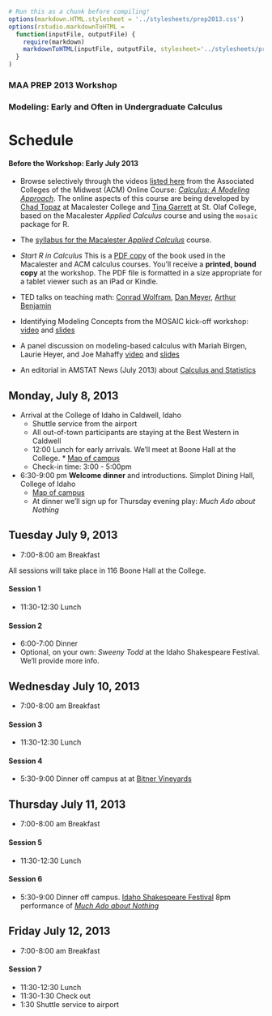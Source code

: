 ```r
# Run this as a chunk before compiling!
options(markdown.HTML.stylesheet = '../stylesheets/prep2013.css')
options(rstudio.markdownToHTML =
  function(inputFile, outputFile) {     
    require(markdown)
    markdownToHTML(inputFile, outputFile, stylesheet='../stylesheets/prep2013.css')  
  }
)
```
<script src="https://ajax.googleapis.com/ajax/libs/jquery/1.7.1/jquery.min.js"></script>
<script src="../javascripts/main.js"></script>

### MAA PREP 2013 Workshop
### Modeling: Early and Often in Undergraduate Calculus

Schedule
=================

#### Before the Workshop: Early July 2013

* Browse selectively through the videos [listed here](../Resources/ACM-Calculus-course/index.html) from the Associated Colleges of the Midwest (ACM) Online Course: *[Calculus: A Modeling Approach](http://www.acm.edu/features/feature/426?utm_source=feedburner&utm_medium=feed&utm_campaign=Feed%3A+ACMNews+%28Associated+Colleges+of+the+Midwest+-+ACM+News%29)*.  The online aspects of this course are being developed by [Chad Topaz](http://www.chadtopaz.com/) at Macalester College and [Tina Garrett](http://www.stolaf.edu/people/garrettk/) at St. Olaf College, based on the Macalester *Applied Calculus* course and using the `mosaic` package for R.

* The [syllabus for the Macalester *Applied Calculus*](http://test.causeweb.org/wiki/mosaic/index.php/Pub114) course.

* *Start R in Calculus* This is a [PDF copy](../Resources/StartR-kindlepdf-version.pdf) of the book used in the Macalester and ACM calculus courses.  You'll receive a **printed, bound copy** at the workshop.  The PDF file is formatted in a size appropriate for a tablet viewer such as an iPad or Kindle.

* TED talks on teaching math: [Conrad Wolfram](http://www.ted.com/talks/conrad_wolfram_teaching_kids_real_math_with_computers.html), [Dan Meyer](http://www.ted.com/talks/dan_meyer_math_curriculum_makeover.html), [Arthur Benjamin](http://www.ted.com/talks/arthur_benjamin_s_formula_for_changing_math_education.html)

* Identifying Modeling Concepts from the MOSAIC kick-off workshop: [video](http://www.ima.umn.edu/videos/?id=1316) and [slides](http://mosaic-web.org/KickOff/Presentations/aspectsOfModeling.pdf)
* A panel discussion on modeling-based calculus with Mariah Birgen, Laurie Heyer, and Joe Mahaffy [video](http://www.mosaic-web.org/MCAST/videos/MCAST-2011-04-29/index.htm) and [slides](http://www.mosaic-web.org/MCAST/materials/April-29-2011/April-29-panel.pdf)

* An editorial in AMSTAT News (July 2013) about [Calculus and Statistics](http://magazine.amstat.org/blog/2013/07/01/calculus-and-statistics/)

## Monday, July 8, 2013



* Arrival at the College of Idaho in Caldwell, Idaho
    * Shuttle service from the airport
    * All out-of-town participants are staying at the Best Western in Caldwell
    * 12:00 Lunch for early arrivals.  We'll meet at Boone Hall at the College. * [Map of campus](http://www.collegeofidaho.edu/sites/default/files/CampusMap/CofICampusMap.pdf)
    * Check-in time: 3:00 - 5:00pm
    
* 6:30-9:00 pm  **Welcome dinner** and introductions.  Simplot Dining Hall, College of Idaho
    * [Map of campus](http://www.collegeofidaho.edu/sites/default/files/CampusMap/CofICampusMap.pdf)
    * At dinner we'll sign up for Thursday evening play: *Much Ado about Nothing*

## Tuesday July 9, 2013

* 7:00-8:00 am Breakfast

All sessions will take place in 116 Boone Hall at the College.

#### Session 1


* 11:30-12:30 Lunch

#### Session 2


* 6:00-7:00 Dinner
* Optional, on your own: *Sweeny Todd* at the Idaho Shakespeare Festival.  We'll provide more info.

## Wednesday July 10, 2013

* 7:00-8:00 am Breakfast

#### Session 3


* 11:30-12:30 Lunch

#### Session 4



* 5:30-9:00 Dinner off campus at at [Bitner Vineyards](http://www.bitnervineyards.com/)

## Thursday July 11, 2013

* 7:00-8:00 am Breakfast


#### Session 5


* 11:30-12:30 Lunch

#### Session 6

* 5:30-9:00 Dinner off campus.  [Idaho Shakespeare Festival](http://www.idahoshakespeare.org/) 8pm performance of [*Much Ado about Nothing*](https://en.wikipedia.org/wiki/Much_Ado_About_Nothing)


## Friday July 12, 2013

* 7:00-8:00 am Breakfast

#### Session 7

* 11:30-12:30 Lunch
* 11:30-1:30 Check out
* 1:30 Shuttle service to airport

